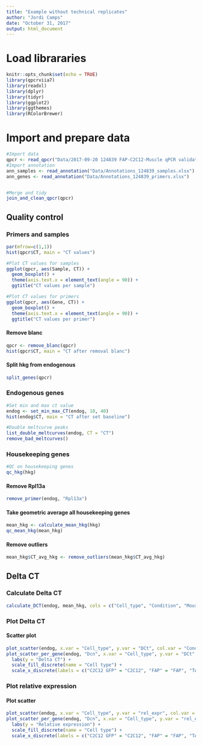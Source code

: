 ```yaml
---
title: "Example without technical replicates"
author: "Jordi Camps"
date: "October 31, 2017"
output: html_document
---
```



# Load librararies
```r
knitr::opts_chunk$set(echo = TRUE)
library(qpcrviia7)
library(readxl)
library(dplyr)
library(tidyr)
library(ggplot2)
library(ggthemes)
library(RColorBrewer)
```

# Import and prepare data
```r
#Import data
qpcr <- read_qpcr("Data/2017-09-20 124839 FAP-C2C12-Muscle qPCR validation MC.xls", sheet = 3)
#Import annotation
ann_samples <- read_annotation("Data/Annotations_124839_samples.xlsx")
ann_genes <- read_annotation("Data/Annotations_124839_primers.xlsx")


#Merge and tidy
join_and_clean_qpcr(qpcr)
```

## Quality control
### Primers and samples
```r
par(mfrow=c(1,1))
hist(qpcr$CT, main = "CT values")

#Plot CT values for samples
ggplot(qpcr, aes(Sample, CT)) +
  geom_boxplot() +
  theme(axis.text.x = element_text(angle = 90)) +
  ggtitle("CT values per sample")

#Plot CT values for primers
ggplot(qpcr, aes(Gene, CT)) +
  geom_boxplot() +
  theme(axis.text.x = element_text(angle = 90)) +
  ggtitle("CT values per primer")
```

#### Remove blanc
```r
qpcr <- remove_blanc(qpcr)
hist(qpcr$CT, main = "CT after removal blanc")
```

#### Split hkg from endogenous
```r
split_genes(qpcr)
```


### Endogenous genes
```r
#Set min and max ct value
endog <- set_min_max_CT(endog, 10, 40)
hist(endog$CT, main = "CT after set baseline")

#Double meltcurve peaks
list_double_meltcurves(endog, CT = "CT")
remove_bad_meltcurves()
```

### Housekeeping genes
```r
#QC on housekeeping genes
qc_hkg(hkg)
```

#### Remove Rpl13a
```r
remove_primer(endog, "Rpl13a")
```


#### Take geometric average all housekeeping genes
```r
mean_hkg <- calculate_mean_hkg(hkg)
qc_mean_hkg(mean_hkg)
```

#### Remove outliers
```r
mean_hkg$CT_avg_hkg <- remove_outliers(mean_hkg$CT_avg_hkg)
```


## Delta CT
### Calculate Delta CT
```r
calculate_DCT(endog, mean_hkg, cols = c("Cell_type", "Condition", "Mouse"))
```

### Plot Delta CT
#### Scatter plot
```r
plot_scatter(endog, x.var = "Cell_type", y.var = "DCt", col.var = "Condition")
plot_scatter_per_gene(endog, "Dcn", x.var = "Cell_type", y.var = "DCt", col.var = "Condition", theme = 18) +
  labs(y = "Delta CT") +
  scale_fill_discrete(name = "Cell type") +
  scale_x_discrete(labels = c("C2C12 GFP" = "C2C12", "FAP" = "FAP", "TA" = "Tibialis\nanterior"))
```


### Plot relative expression
#### Plot scatter
```r
plot_scatter(endog, x.var = "Cell_type", y.var = "rel_expr", col.var = "Condition") 
plot_scatter_per_gene(endog, "Dcn", x.var = "Cell_type", y.var = "rel_expr", col.var = "Condition", theme = 18) +
  labs(y = "Relative expression") +
  scale_fill_discrete(name = "Cell type") +
  scale_x_discrete(labels = c("C2C12 GFP" = "C2C12", "FAP" = "FAP", "TA" = "Tibialis\nanterior"))
```
